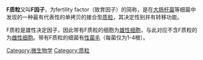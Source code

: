 {{unreferenced|time=2011-06-07T11:00:01+00:00}}
'''F质粒'''又叫'''F因子'''，为fertility factor（致育因子）的简称，是在[[大肠杆菌|大肠杆菌]]等细菌中发现的一种最有代表性的单拷贝的接合型[[质粒|质粒]]，其决定性别并有转移功能。 

F质粒是雄性决定因子，因此带有F质粒的细胞为[[雄性细胞|雄性细胞]]，与此对应不含F质粒的为[[雌性细胞|雌性细胞]]。带有F质粒的细菌有[[性菌毛|性菌毛]]（每菌仅为1-4根）。

{{Bacteria-stub}}

[[Category:微生物学|Category:微生物学]]
[[Category:质粒|Category:质粒]]